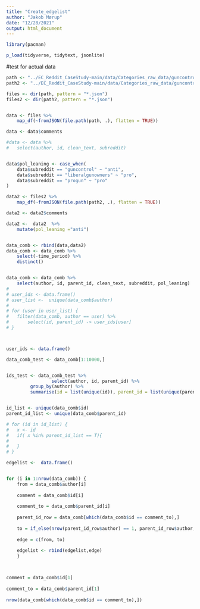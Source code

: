 ```yaml
---
title: "Create_edgelist"
author: "Jakob Mørup"
date: "12/28/2021"
output: html_document
---
```

```r
library(pacman)

p_load(tidyverse, tidytext, jsonlite)
```


#test for actual data
```r


path <- "../EC_Reddit_CaseStudy-main/data/Categories_raw_data/guncontrol_01-06-2020_01-01-2021/guncontrol_01-06-2020_01-01-2021"
path2 <- "../EC_Reddit_CaseStudy-main/data/Categories_raw_data/guncontrol_01-01-2016_01-01-2021/guncontrol_01-01-2016_01-01-2021"

files <- dir(path, pattern = "*.json")
files2 <- dir(path2, pattern = "*.json")


data <- files %>%
	map_df(~fromJSON(file.path(path, .), flatten = TRUE))

data <- data$comments

#data <- data %>%
#	select(author, id, clean_text, subreddit)


data$pol_leaning <- case_when(
	data$subreddit == "guncontrol" ~ "anti",
	data$subreddit == "liberalgunowners" ~ "pro",
	data$subreddit == "progun" ~ "pro"
)

data2 <- files2 %>%
	map_df(~fromJSON(file.path(path2, .), flatten = TRUE))

data2 <- data2$comments

data2 <-  data2  %>%
	mutate(pol_leaning ="anti")


data_comb <- rbind(data,data2)
data_comb <- data_comb %>%
	select(-time_period) %>%
	distinct()


data_comb <- data_comb %>%
	select(author, id, parent_id, clean_text, subreddit, pol_leaning)
# 
# user_ids <- data.frame()
# user_list <-  unique(data_comb$author)
# 
# for (user in user_list) {
# 	filter(data_comb, author == user) %>%
# 		select(id, parent_id) -> user_ids[user]
# }



user_ids <- data.frame()

data_comb_test <- data_comb[1:10000,]


ids_test <- data_comb_test %>%
				 select(author, id, parent_id) %>% 
         group_by(author) %>% 
         summarise(id = list(unique(id)), parent_id = list(unique(parent_id)))


id_list <- unique(data_comb$id)
parent_id_list <- unique(data_comb$parent_id)

# for (id in id_list) {
# 	x <- id
# 	if( x %in% parent_id_list == T){
# 		
# 	}
# }

edgelist <-  data.frame()


for (i in 1:nrow(data_comb)) {
	from = data_comb$author[i]
	
	comment = data_comb$id[i]
	
	comment_to = data_comb$parent_id[i]
	
	parent_id_row = data_comb[which(data_comb$id == comment_to),]
	
	to = if_else(nrow(parent_id_row$author) == 1, parent_id_row$author, "NA")
	
	edge = c(from, to)
	
	edgelist <- rbind(edgelist,edge)
	}


	
comment = data_comb$id[1]
	
comment_to = data_comb$parent_id[1]
	
nrow(data_comb[which(data_comb$id == comment_to),])
	




```

